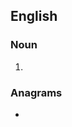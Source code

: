 ==English==

===Noun===
{{head|en|noun plural form}}

# {{plural of|premed|lang=en}}

===Anagrams===
* {{anagrams|en|a=deemprs|deperms|spermed}}